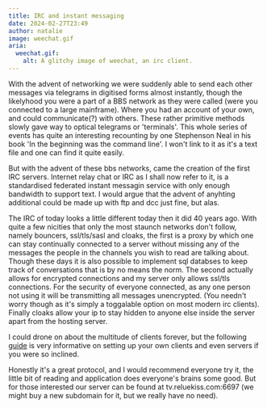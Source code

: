 ```yaml
---
title: IRC and instant messaging
date: 2024-02-27T23:49
author: natalie
image: weechat.gif
aria:
  weechat.gif:
    alt: A glitchy image of weechat, an irc client.
---
```

With the advent of networking we were suddenly able to send each other messages
via telegrams in digitised forms almost instantly, though the likelyhood you
were a part of a BBS network as they were called (were you connected to a large
mainframe). Where you had an account of your own, and could communicate(?) with
others. These rather primitive methods slowly gave way to optical telegrams
or 'terminals'. This whole series of events has quite an interesting recounting
by one Stephenson Neal in his book 'In the beginning was the command line'. I 
won't link to it as it's a text file and one can find it quite easily.

But with the advent of these bbs networks, came the creation of the first IRC
servers. Internet relay chat or IRC as I shall now refer to it, is a 
standardised federated instant messagin service with only enough bandwidth to
support text. I would argue that the advent of anyhting additional could be 
made up with ftp and dcc just fine, but alas. 

The IRC of today looks a little different today then it did 40 years ago. With
quite a few nicities that only the most staunch networks don't follow, namely
bouncers, ssl/tls/sasl and cloaks, the first is a proxy by which one can stay
continually connected to a server without missing any of the messages the
people in the channels you wish to read are talking about. Though these days 
it is also possible to implement sql databses to keep track of conversations
that is by no means the norm. The second actually allows for encrypted
connections and my server only allows ssl/tls connections. For the security
of everyone connected, as any one person not using it will be transmitting 
all messages unencrypted. (You needn't worry though as it's simply a
toggalable option on most modern irc clients). Finally cloaks allow your ip
to stay hidden to anyone else inside the server apart from the hosting server.

I could drone on about the multitude of clients forever, but the following
[guide](https://landchad.net/irc/) is very informative on setting up your own clients and even servers if
you were so inclined.

Honestly it's a great protocol, and I would recommend everyone try it, the
little bit of reading and application does everyone's brains some good. But for
those interested our server can be found at tv.reluekiss.com:6697 (we might buy a
new subdomain for it, but we really have no need).
